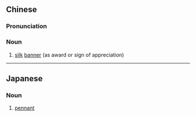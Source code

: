 {{also|锦旗}}
==Chinese==
{{zh-forms|s=锦旗}}

===Pronunciation===
{{zh-pron
|m=jǐnqí
|c=gam2 kei4
|mn=gím-kî/kím-kî
|cat=n
}}

===Noun===
{{zh-noun}}

# [[silk]] [[banner]] (as award or sign of appreciation)

----

==Japanese==
{{ja-kanjitab|きん|き|yomi=on}}

===Noun===
{{ja-noun|きんき}}

# [[pennant]]